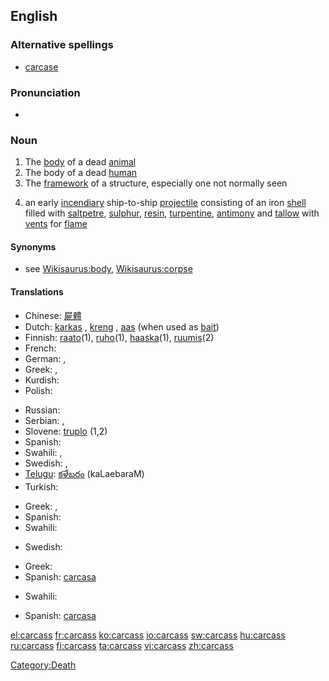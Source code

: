 ==English==

===Alternative spellings===
* [[carcase]]

===Pronunciation===
* {{audio|en-us-carcass.ogg|Audio (US)}}
===Noun===
{{en-noun|es}}

# The [[body]] of a dead [[animal]]
# The body of a dead [[human]]
# The [[framework]] of a structure, especially one not normally seen
# {{nautical}} an early [[incendiary]] ship-to-ship [[projectile]] consisting of an iron [[shell]] filled with [[saltpetre]], [[sulphur]], [[resin]], [[turpentine]], [[antimony]] and [[tallow]] with [[vent]]s for [[flame]]

====Synonyms====
* see [[Wikisaurus:body]], [[Wikisaurus:corpse]]

====Translations====
{{trans-top|dead animal}}
* Chinese: [[屍體]]
* Dutch: [[karkas]] {{n}}, [[kreng]] {{n}}, [[aas]] {{n}} (when used as [[bait]])
* Finnish: [[raato]](1), [[ruho]](1), [[haaska]](1), [[ruumis]](2)
* French: {{t+|fr|carcasse|m}}
* German: {{t+|de|Aas}}, {{t-|de|Aase}}
* Greek: {{t|el|κουφάρι|n|sc=Grek}}, {{t|el|ψοφίμι|n|sc=Grek}}
* Kurdish: {{t+|ku|mirar}}
* Polish: {{t+|pl|ścierwo|n}}
{{trans-mid}}
* Russian: {{t|ru|туша|f|tr=túša|sc=Cyrl}}
* Serbian: {{t-|sr|lešina}}, {{t-|sr|truplo}}
* Slovene: [[truplo]] {{n}} (1,2)
* Spanish: {{t+|es|cadáver}}
* Swahili: {{t|sw|mzoga|xs=Swahili}},  {{t|sw|jifu}}
* Swedish: {{t+|sv|as|n}},  {{t|sv|kadaver|n}}
* [[Telugu]]: [[కళేబరం]] (kaLaebaraM)
* Turkish: {{t+|tr|leş}}
{{trans-bottom}}

{{trans-top|dead human}}
* Greek: {{t|el|πτώμα|n|tr=ptóma|sc=Grek}},  {{t|el|κουφάρι|n|tr=kufári|sc=Grek}}
* Spanish: {{t+|es|cadáver|f}}
* Swahili: {{t|sw|maiti}}
{{trans-mid}}
* Swedish: {{t|sv|kadaver|n}}
{{trans-bottom}}

{{trans-top|frame}}
* Greek: {{t|el|σκελετός|m|tr=skeletós|sc=Grek}}
* Spanish: [[carcasa]] {{f}}
{{trans-mid}}
* Swahili: {{t|sw|kirimba}}
{{trans-bottom}}

{{trans-top|nautical}}
* Spanish: [[carcasa]] {{f}}
{{trans-mid}}
{{trans-bottom}}


[[Category:Death]]

[[el:carcass]]
[[fr:carcass]]
[[ko:carcass]]
[[io:carcass]]
[[sw:carcass]]
[[hu:carcass]]
[[ru:carcass]]
[[fi:carcass]]
[[ta:carcass]]
[[vi:carcass]]
[[zh:carcass]]